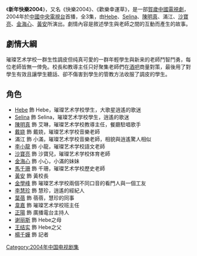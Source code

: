 {{unreferenced|time=2015-03-28T00:27:20+00:00}}
{{電視節目信息框
| 名稱       = 新年快樂2004
| 原名       = {{lang|en|Happey 2004}}
| 圖片       = [[file:Happey_2004.jpg|240px]]
| 圖說       = 
| 類型       = [[親情|親情]]、[[友情|友情]]、賀歲劇
| 導演       = 宏橋
| 編劇       = 陳龍驤、環玥、趙曉丹
| 演出       = [[田馥甄|Hebe]]<br >[[任家萱|Selina]]<br >[[陳明真|陳明真]]<br >滿江<br >[[沙寶亮|沙寶亮]]<br >[[金海心|金海心]]<br >[[黄安_(艺人)|黃安]]
| 主題曲     = 滿江〈風車〉
| 片頭曲     = 
| 片尾曲     = [[S.H.E|S.H.E]]〈[[Super_Star_(專輯)|Super Star]]〉
| 地區       = {{CHN}}
| 語言       = [[現代標準漢語|現代標準漢語]]
| 集數       = 3
| 製作人     = 任乃長
| 製作公司    = [[天津電視台|天津電視台]]電視劇製作中心<br>北京家和萬興廣告有限公司
| 監製   = 劉俊、徐紅、闫京生、張曉峰
| 每集長     = 
| 頻道       = [[中國中央電視台|中國中央電視台]]
| 首播地區   = {{CHN}}
| 開始       = {{start date|2004|01|19}}
| 結束       = {{end date|2004|01|29}}
| 官方網站   = 
}}

《'''新年快樂2004'''》，又名《快樂2004》、《歡樂幸運草》，是一部[[賀歲|賀歲]][[中國電視劇|中國電視劇]]，2004年於[[中國中央電視台|中國中央電視台]]首播，全3集，由[[Hebe|Hebe]]、[[任家萱|Selina]]、[[陳明真|陳明真]]、滿江、[[沙寶亮|沙寶亮]]、[[金海心|金海心]]、[[黄安_(艺人)|黃安]]所演出。劇情內容是敘述學生與老師之間的互動而產生的故事。

==劇情大綱==
璀璨艺术学校一群生性調皮但纯真可愛的一群年輕學生與新来的老師鬥智鬥勇，每位老師皆無一倖免。校長和教導主任只好聚集老師們在[[酒吧|酒吧]]商量對策，最後用了對學生有效且讓學生聽話、卻不傷害到學生的管教方法收服了調皮的學生。

==角色==
*[[Hebe|Hebe]] 飾 Hebe，璀璨艺术学校學生，大歌星逍遙的歌迷
*[[任家萱|Selina]] 飾 Selina，璀璨艺术学校學生，逍遙的歌迷
*[[陳明真|陳明真]] 飾 艾琳，璀璨艺术学校教導主任，餐廳駐唱歌手
*[[戴娆|戴娆]] 飾 戴娆，璀璨艺术学校音樂老師
*滿江 飾 小滿，璀璨艺术学校音樂老師，相貌與逍遙驚人相似
*[[李小龍_(音樂人)|李小龍]] 飾 小龍，璀璨艺术学校語文老師
*[[沙寶亮|沙寶亮]] 飾 沙寶兒，璀璨艺术学校体育老師
*[[金海心|金海心]] 飾 小心，小滿的妹妹
*[[馬千珊|馬千珊]] 飾 千珊，璀璨艺术学校歷史老師
*[[黄安_(艺人)|黃安]] 飾 黃校長
*[[金學峰|金學峰]] 飾 璀璨艺术学校兩個不同口音的看門人與一個工友
*[[李慧珍|李慧珍]] 飾 慧珍，逍遙的經紀人
*[[葉蓓|葉蓓]] 飾 蓓蓓，慧珍的同事
*[[韋嘉|韋嘉]] 飾 璀璨艺术学校班主任
*[[正陽_(藝人)|正陽]] 飾 廣播電台主持人
*[[谢丽斯|谢丽斯]] 飾 Hebe之母
*[[王结实|王结实]] 飾 Hebe之父
*[[楊千嬅|楊千嬅]] 飾 記者

{{S.H.E}}
{{任家萱}}
{{田馥甄}}
[[Category:2004年中国电视剧集|Category:2004年中国电视剧集]]